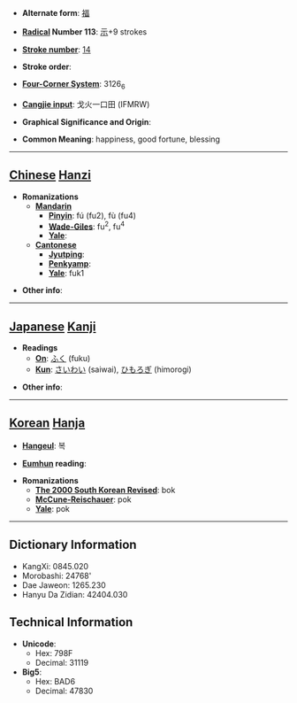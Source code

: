 * '''Alternate form''': [[福]]

* '''[[Wiktionary:Chinese radical index| Radical]] Number 113''': [[Wiktionary:Chinese radical index 示|示]]+9 strokes

* '''[[Wiktionary:Chinese total strokes index|Stroke number]]''': [[Wiktionary:Chinese total strokes index 14|14]]

* '''Stroke order''': 

* '''[[Wiktionary:Chinese four corner index|Four-Corner System]]''': 3126<sub>6</sub>

* '''[[Wiktionary:Chinese Cangjie index|Cangjie input]]''': 戈火一口田 (IFMRW)

* '''Graphical Significance and Origin''': 

* '''Common Meaning''': happiness, good fortune, blessing

----

== [[Chinese]] [[Hanzi]] ==

* '''Romanizations'''
** '''[[Mandarin]]'''
*** '''[[Pinyin]]''': fú (fu2), fù (fu4)
*** '''[[Wade-Giles]]''': fu<sup>2</sup>, fu<sup>4</sup>
*** '''[[Yale]]''': 
** '''[[Cantonese]]'''
*** '''[[Jyutping]]''':
*** '''[[Penkyamp]]''': 
*** '''[[Yale]]''': fuk1

* '''Other info''': 

----

== [[Japanese]] [[Kanji]] ==

* '''Readings'''
** '''[[On]]''': [[ふく]] (fuku)
** '''[[Kun]]''': [[さいわい]] (saiwai), [[ひもろぎ]] (himorogi)

* '''Other info''':  

----

== [[Korean]] [[Hanja]] ==

* '''[[Hangeul]]''': 복

* '''[[Eumhun]] reading''': 

* '''Romanizations'''
** '''[[The 2000 South Korean Revised Romanization|The 2000 South Korean Revised]]''': bok
** '''[[McCune-Reischauer]]''': pok
** '''[[Yale]]''': pok

----

== Dictionary Information ==

* KangXi: 0845.020
* Morobashi: 24768'
* Dae Jaweon: 1265.230
* Hanyu Da Zidian: 42404.030

== Technical Information ==

* '''Unicode''':
** Hex: 798F
** Decimal: 31119
* '''Big5''':
** Hex: BAD6
** Decimal: 47830